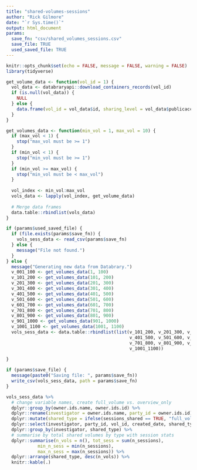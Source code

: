 ```yaml
---
title: "shared-volumes-sessions"
author: "Rick Gilmore"
date: "`r Sys.time()`"
output: html_document
params:
  save_fn: "csv/shared_volumes_sessions.csv"
  save_file: TRUE
  used_saved_file: TRUE
---
```


```r
knitr::opts_chunk$set(echo = FALSE, message = FALSE, warning = FALSE)
library(tidyverse)
```

```r
get_volume_data <- function(vol_id = 1) {
  vol_data <- databraryapi::download_containers_records(vol_id)
  if (is.null(vol_data)) {
    NULL
  } else {
    data.frame(vol_id = vol_data$id, sharing_level = vol_data$publicaccess, owner.ids = vol_data$owners, sessions_shared = vol_data$publicsharefull, n_sessions = dim(vol_data$containers)[1]-1, created_date = lubridate::as_datetime(vol_data$creation))
  }
}

get_volumes_data <- function(min_vol = 1, max_vol = 10) {
  if (max_vol < 1) {
    stop("max_vol must be >= 1")
  }
  if (min_vol < 1) {
    stop("min_vol must be >= 1")
  }
  if (min_vol >= max_vol) {
    stop("min_vol must be < max_vol")
  }
  
  vol_index <- min_vol:max_vol
  vols_data <- lapply(vol_index, get_volume_data)
  
  # Merge data frames
  data.table::rbindlist(vols_data)
}
```

```r
if (params$used_saved_file) {
  if (file.exists(params$save_fn)) {
    vols_sess_data <- read_csv(params$save_fn)
  } else {
    message("File not found.")
  }
} else {
  message("Generating new data from Databrary.")
  v_001_100 <- get_volumes_data(1, 100)
  v_101_200 <- get_volumes_data(101, 200)
  v_201_300 <- get_volumes_data(201, 300)
  v_301_400 <- get_volumes_data(301, 400)
  v_401_500 <- get_volumes_data(401, 500)
  v_501_600 <- get_volumes_data(501, 600)
  v_601_700 <- get_volumes_data(601, 700)
  v_701_800 <- get_volumes_data(701, 800)
  v_801_900 <- get_volumes_data(801, 900)
  v_901_1000 <- get_volumes_data(901, 1000)
  v_1001_1100 <- get_volumes_data(1001, 1100)
  vols_sess_data <- data.table::rbindlist(list(v_101_200, v_201_300, v_301_400,
                                               v_401_500, v_501_600, v_601_700,
                                               v_701_800, v_801_900, v_901_1000,
                                               v_1001_1100))
  
}

if (params$save_file) {
  message(paste0("Saving file: ", params$save_fn))
  write_csv(vols_sess_data, path = params$save_fn)
}
```

```r
vols_sess_data %>%
  # change variable names, create full_volume vs. overview_only
  dplyr::group_by(owner.ids.name, owner.ids.id) %>%
  dplyr::rename(investigator = owner.ids.name, party_id = owner.ids.id) %>%
  dplyr::mutate(shared_type = ifelse(sessions_shared == TRUE, "full_volume", "overview_only")) %>%
  dplyr::select(investigator, party_id, vol_id, created_date, shared_type, n_sessions) %>%
  dplyr::group_by(investigator, shared_type) %>%
  # summarise by total shared volumes by type with session stats
  dplyr::summarise(n_vols = n(), tot_sess = sum(n_sessions),
            min_n_sess = min(n_sessions),  
            max_n_sess = max(n_sessions)) %>%
  dplyr::arrange(shared_type, desc(n_vols)) %>%
  knitr::kable(.)
```
